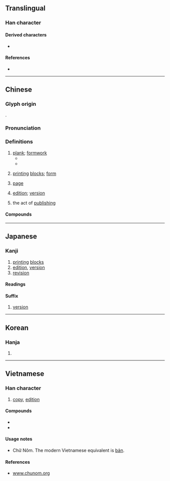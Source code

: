 {{character info}}
==Translingual==

===Han character===
{{Han char|rn=91|rad=片|as=04|sn=8|four=21047,22047|canj=LLHE,LNHE,XLNHE|ids=⿰片反}}

====Derived characters====
* {{l|mul|蝂}}

====References====
* {{Han ref|kx=0693.030|dkj=19817|dj=1106.030|hdz=32015.040|uh=7248|ud=29256|bh=AAA9|bd=43689}}

----

==Chinese==
{{zh-forms}}

===Glyph origin===
{{Han etym}}
{{Han compound|片|反|ls=psc|c1=s|c2=p}}.

===Pronunciation===
{{zh-pron
|m=bǎn
|c=baan2
|h=pfs=pán
|mn=pán
|mn-t=bang2/boin2/bain2
|mn-t_note=bang2 - literary; boin2/bain2 - vernacular (boin2 - Chaozhou)
|w=2pe
|mc=y
|oc=y
|cat=n
}}

===Definitions===
{{zh-hanzi}}

# [[plank]]; [[formwork]] {{gloss|wooden [[slab]]s used for [[mold]]ing in [[rammed earth]] construction}}
#* {{zh-x|舜 發 於 畎-畝 之 中，^傅 ^說{yuè} 舉 於 版-築 之 間。|Shun rose from among the channelled fields. Fu Yue was called to office from the midst of his '''building frames'''.|ref=Mencius-L}}
#* {{zh-x|引 ^汾 水 灌 其 城，城 不 浸 者 三 版。|[The three armies] directed the water from River Fen to destroy the fortifications, which were submerged up to the third '''slab''' from the top.|ref=Shiji}}
# {{lb|zh|printing}} [[printing]] [[block]]s; [[form]]
#: {{zh-x|銅版|copper'''plate'''}}
#: {{zh-x|活字 版|movable type '''form'''}}
# {{lb|zh|by extension}} [[page]] {{gloss|of a [[newspaper]] or other [[media]]}}
#: {{zh-x|頭版 新聞|front-'''page''' news}}
#: {{zh-x|排版|to format a '''page'''; to [[typeset]]}}
#: {{zh-x|版面-費|{{w|article processing charge}} (literally, "'''page''' fee")}}
#: {{zh-x|㨴{kin2} 去 本 書 尾{mei5-1}二{ji6-2} 嗰 版。|Turn to the second last '''page''' of the book.|C}}
# {{lb|zh|by extension}} [[edition]]; [[version]]
#: {{zh-x|英文-版|English '''edition'''}}
#: {{zh-x|行動-版|mobile '''version''' {{q|of web pages}}}}
# {{lb|zh|by extension}} the act of [[publish]]ing
#: {{zh-x|盜版|to pirate}}
#: {{zh-x|版權 糾紛|copyright disputes}}

====Compounds====
{{zh-der|三色版|仕版|圖版|寫真版|套版|出版自由|冷式排版|乾刻版|出版|凹版|孔版印刷|再版|出版品|凹版畫|心版|底版|孔版畫|平版畫|平版|修版|凸版|嵌版構造|出版界|凸版印刷|凹版印刷|套色版畫|傅說版築|套印版畫|孔版|增訂版|四六版紙|刻版印書|出版法|原版|出版節|平版印刷|停版|初版|版尹|版權頁|手版|照相凹版|版本學|版權所有|玉版|真筆版|版次|殿版|戶版|木版畫|拼合版畫|改版|排版|版蕩|滿版|版畫|木版印刷|打字排版|版權|版式|木版|版本|石版屋|祝版|碑版|石版路|石版石|石版畫|石版印刷|版口|版圖|版稅|濃縮版|新版|珂羅版|玻璃版|玉版紙|照相製版|版面設計|版面|版築飯牛|版築|版牙|版樣|版屋|版刻|版樁|版心|照相版|照相平版|照相凸版|打屁版|洋版|石版|海外版|活字版|泥版|版輿|盜版|版籍|拼版|電腦排版|續版|第一版|銅版|鋅版|餖版|絕版|謄寫鋼版|銅版畫|航空版|製版|翻版|鋼版|雕版印刷|菊版|重版|龜版|墨版版畫|聚珍版|墨版|膠版印刷|頭版|翻版片|阿膠版|雕版|網目版|膠版|絕版書|簡版|鏤版|銅版紙|網版|雲版|節略版|鉛版|紙版|線上出版|舊版|西雙版納}}

----

==Japanese==

===Kanji===
{{ja-kanji|grade=5|rs=片04}}

# [[printing]] [[block]]s
# [[edition]], [[version]]
# [[revision]]

====Readings====
{{ja-readings
|goon=へん
|kanon=はん
|kanyoon=ばん
|kun=いた-, ふだ-
}}

====Suffix====
{{ja-pos|suffix|ばん}}

# [[version]]
#: {{ja-usex|[[短縮]]'''版'''|たんしゅく '''ばん'''|shortened '''version'''}}
#: {{ja-usex|[[第四]]'''版'''|だいよん '''ばん'''|fourth '''version'''}}

----

==Korean==

===Hanja===
{{ko-hanja|hangeul=판|eumhun=|rv=pan|mr=p'an|y=phan}}

# {{rfdef|ko|sort=片04}}

----

==Vietnamese==

===Han character===
{{vi-readings|reading=bản, bảng, bỡn, phản, ván|rs=片04}}

# [[copy]], [[edition]]

====Compounds====
* {{l|vi|出版|tr=[[xuất bản]]}}
* {{l|vi|版圖|tr=[[bản đồ]]}}

====Usage notes====
* Chữ Nôm. The modern Vietnamese equivalent is [[bản]].

====References====
* [http://www.chunom.org/pages/版 www.chunom.org]
